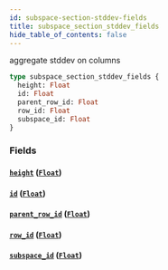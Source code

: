 ```yaml
---
id: subspace-section-stddev-fields
title: subspace_section_stddev_fields
hide_table_of_contents: false
---
```


aggregate stddev on columns

```graphql
type subspace_section_stddev_fields {
  height: Float
  id: Float
  parent_row_id: Float
  row_id: Float
  subspace_id: Float
}
```

### Fields

#### [`height`](#) ([`Float`](../scalars/float))

#### [`id`](#) ([`Float`](../scalars/float))

#### [`parent_row_id`](#) ([`Float`](../scalars/float))

#### [`row_id`](#) ([`Float`](../scalars/float))

#### [`subspace_id`](#) ([`Float`](../scalars/float))
